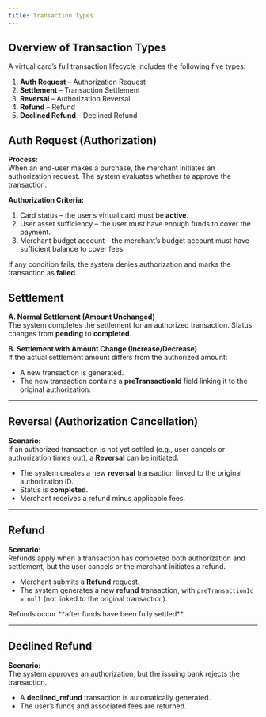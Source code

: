 ```yaml
---
title: Transaction Types
---
```


## Overview of Transaction Types

A virtual card’s full transaction lifecycle includes the following five types:

1. **Auth Request** – Authorization Request  
2. **Settlement** – Transaction Settlement  
3. **Reversal** – Authorization Reversal  
4. **Refund** – Refund  
5. **Declined Refund** – Declined Refund  

 

## Auth Request (Authorization)

**Process:**  
When an end-user makes a purchase, the merchant initiates an authorization request. The system evaluates whether to approve the transaction.

**Authorization Criteria:**

1. Card status – the user’s virtual card must be **active**.  
2. User asset sufficiency – the user must have enough funds to cover the payment.  
3. Merchant budget account – the merchant’s budget account must have sufficient balance to cover fees.

If any condition fails, the system denies authorization and marks the transaction as **failed**.

 

## Settlement

**A. Normal Settlement (Amount Unchanged)**  
The system completes the settlement for an authorized transaction. Status changes from **pending** to **completed**.

**B. Settlement with Amount Change (Increase/Decrease)**  
If the actual settlement amount differs from the authorized amount:

- A new transaction is generated.  
- The new transaction contains a **preTransactionId** field linking it to the original authorization.

---

## Reversal (Authorization Cancellation)

**Scenario:**  
If an authorized transaction is not yet settled (e.g., user cancels or authorization times out), a **Reversal** can be initiated.

- The system creates a new **reversal** transaction linked to the original authorization ID.  
- Status is **completed**.  
- Merchant receives a refund minus applicable fees.

---

## Refund

**Scenario:**  
Refunds apply when a transaction has completed both authorization and settlement, but the user cancels or the merchant initiates a refund.

- Merchant submits a **Refund** request.  
- The system generates a new **refund** transaction, with `preTransactionId = null` (not linked to the original transaction).  

<Note>
Refunds occur **after funds have been fully settled**.
</Note>

---

## Declined Refund

**Scenario:**  
The system approves an authorization, but the issuing bank rejects the transaction.

- A **declined_refund** transaction is automatically generated.  
- The user’s funds and associated fees are returned.
